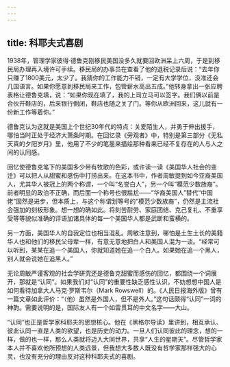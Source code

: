 ```yaml
---
---
---
```

title: 科耶夫式喜剧
---






1938年，管理学家彼得·德鲁克刚移民美国没多久就要回欧洲呆上六周，于是到移民局办理再入境许可手续。移民局的办事员在查看了他的退税记录后说：“去年你只赚了1800美元，太少了。我猜你的工作能力不错，一定有大学学位，没准还会几国语言。如果你愿意到移民局来工作，包管薪水高出五成。”他转身拿出一张应聘表格让德鲁克填，说：“如果你现在填了，我的上司立马可以签字。我们俩以前是合伙开鞋店的，后来银行倒闭，鞋店也随之关了门。等你从欧洲回来，这儿就有一份新工作等着你。”

德鲁克认为这就是美国上个世纪30年代的特点：关爱陌生人，并勇于伸出援手，哪怕当时正处于经济大萧条时期。在回忆录《旁观者》中，特别是第三部分《无私天真的夕阳岁月》里，他用了不少的笔墨来描绘那种看来已经不复存在的人与人之间的认同感。

回忆使德鲁克笔下的美国多少带有牧歌的色彩，或许读一读《美国华人社会的变迁》可以把人从甜蜜和感伤中打捞出来。在这本书中，作者周敏提到如今亚裔美国人，尤其华人被冠上的两个称谓，一个叫“名誉白人”，另一个叫“模范少数族裔”。前者明显的政治不正确，而后面一个称号也很尴尬——“华裔美国人”替代“中国佬”固然是进步，但本质上，与这个称谓划等号的“模范少数族裔”，仍然是主流社会强加的刻板形象。想一想的确如此。将刻苦耐劳、家庭团结、克己复礼、不重享受等等貌似准确的评语加诸具体的每一个美国华人都是武断和蛮横的。

另一方面，美国华人的自我定位也相当混乱。周敏注意到，哪怕是土生土长的美籍华人也和他们的移民父母辈一样，有意无意地把白人和美国人混为一谈。“经常可以听到，某某在追一个美国人，你就知道她在追一个白人。如果她在追一个黑人，别人就会说她在追黑人。”

无论周敏严谨客观的社会学研究还是德鲁克甜蜜而感伤的回忆，都围绕一个词展开，那就是“认同”。如果我们对“认同”的重要性缺乏感性认识，不妨想想中国人是如何看待加拿大人马克·罗斯韦尔（Mark Rowswell）的。《人民日报海外版》曾有一篇文章如此评价：“（他）虽然是外国人，但不是外人。”这句话颇得“认同”一词的神韵。需要说明的是，国际友人有一个如雷贯耳的中文名字——大山。

“认同”也正是哲学家科耶夫的思想核心。他在《黑格尔导读》里讲到，相互承认、彼此认同一直是人类的欲望，也是历史的动力。一旦人们认同彼此的理念，想的一样，做的也一样，那么人类就将迈入大同世界，共享“人生的星期天”。尽管哲学家本人并不喜欢他所预想的人类远景，但我想大多数人既没有哲学家那样强大的心灵，也没有充分的理由反对这种科耶夫式的喜剧。